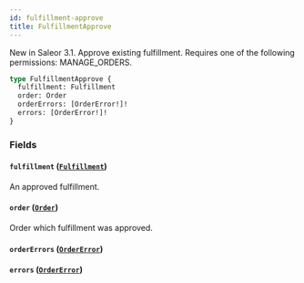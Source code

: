 ```yaml
---
id: fulfillment-approve
title: FulfillmentApprove
---
```



New in Saleor 3.1. Approve existing fulfillment. Requires one of the following permissions: MANAGE_ORDERS.

```graphql
type FulfillmentApprove {
  fulfillment: Fulfillment
  order: Order
  orderErrors: [OrderError!]!
  errors: [OrderError!]!
}
```


### Fields

#### `fulfillment` ([`Fulfillment`](../../../developer/api-reference/objects/fulfillment))

An approved fulfillment.


#### `order` ([`Order`](../../../developer/api-reference/objects/order))

Order which fulfillment was approved.


#### `orderErrors` ([`OrderError`](../../../developer/api-reference/objects/order-error))




#### `errors` ([`OrderError`](../../../developer/api-reference/objects/order-error))






